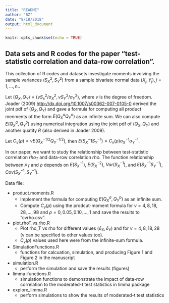 ```yaml
---
title: "README"
author: "BZ"
date: "8/18/2018"
output: html_document
---
```


```r
knitr::opts_chunk$set(echo = TRUE)
```

## Data sets and R codes for the paper "test-statistic correlation and data-row correlation".

This collection of R codes and datasets investigate moments involving
the sample variances $(S_X^2, S_Y^2)$ from a sample bivariate normal data $(X_j, Y_j), j=1,...,n.$.

Let $(Q_X, Q_Y)=(vS_x^2/\sigma_X^2, vS_Y^2/\sigma_Y^2)$, where $v$ is the degree of freedom.
Joader (2009) <http://dx.doi.org/10.1007/s00362-007-0105-0> 
derived the joint pdf of $(Q_X, Q_Y)$ and gave a formula for computing all product menments of the form $E(Q_X^a Q_Y^a)$ as an infinite sum.
We can also compute $E(Q_X^a, Q_Y^b)$ using numerical integration using the joint pdf of $(Q_X, Q_Y)$ and another quatity $R$ (also derived in Joader 2009).

Let $C_v(\rho) = v E(Q_X^{-1/2}Q_Y^{-1/2})$, then  $E(S_X^-1 S_Y^{-1}) = C_v(\rho) \sigma_X^{-1} \sigma_Y^{-1}$.

In our paper, we want to study the relationship between test-statistic correlation $rho_T$ and data-row correlation $rho$. The function relationship between $\rho_T$ and $\rho$ depends on $E(S_X^{-1})$, $E(S_X^{-2})$, $Var(S_X^{-1})$, and $E(S_X^{-1}S_Y^{-1})$, $Cov(S_X^{-1}, S_Y^{-1})$.


    
Data file:

* product.moments.R
    + Implement the formula for computing $E(Q_X^a, Q_Y^b)$ as an infinite sum.
    + Compute $C_v(\rho)$ using the prodcut-moment formula for $v=4, 8, 18, 28, ..., 98$ and $\rho=0, 0.05, 0.10, ..., 1$ and save the results to "cvrho.csv".
    
* plot.rhoT.vs.rho.R    
    + Plot rho_T vs rho for different values $(\delta_X, \delta_Y)$ and for $v=4, 8, 18, 28$ (v can be specified to other values too).
    + $C_v(\rho)$ values used here were from the infinite-sum formula.

* SimulationFunctions.R
    + functions for calcuation, simulation, and producing Figure 1 and Figure 2 in the manuscript

* simulation.R
    + perform the simulation and save the results (figures)
    
* limma-functions.R
    + simulation functions to demonstrate the impact of data-row correlation to the moderated-t test statistics in limma package
 
* explore_limma.R
    + perform simulations to show the results of moderated-t test statistics
    
